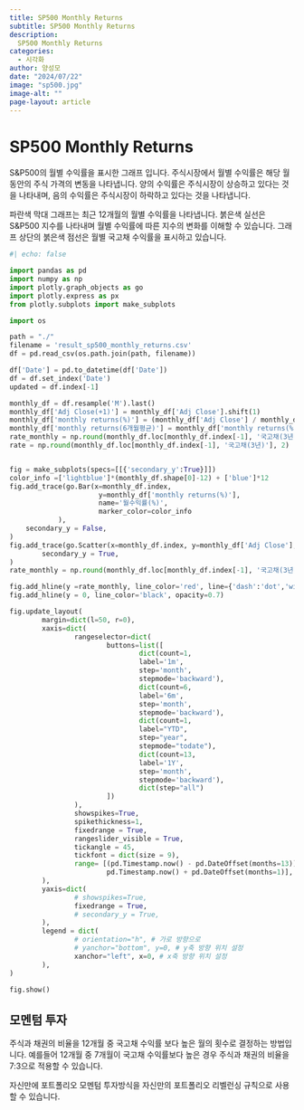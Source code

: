 ---
title: SP500 Monthly Returns
subtitle: SP500 Monthly Returns
description:
  SP500 Monthly Returns
categories:
  - 시각화
author: 양성모
date: "2024/07/22"
image: "sp500.jpg"
image-alt: ""
page-layout: article
---
# SP500 Monthly Returns

S&P500의 월별 수익률을 표시한 그래프 입니다. 주식시장에서 월별 수익률은 해당 월 동안의 주식 가격의 변동을 나타냅니다. 양의 수익률은 주식시장이 상승하고 있다는 것을 나타내며, 음의 수익률은 주식시장이 하락하고 있다는 것을 나타냅니다.

파란색 막대 그래프는 최근 12개월의 월별 수익률을 나타냅니다. 붉은색 실선은 S&P500 지수를 나타내며 월별 수익률에 따른 지수의 변화를 이해할 수 있습니다. 그래프 상단의 붉은색 점선은 월별 국고채 수익률을 표시하고 있습니다.

```{python}
#| echo: false

import pandas as pd
import numpy as np
import plotly.graph_objects as go
import plotly.express as px
from plotly.subplots import make_subplots

import os

path = "./"
filename = 'result_sp500_monthly_returns.csv'
df = pd.read_csv(os.path.join(path, filename))

df['Date'] = pd.to_datetime(df['Date'])
df = df.set_index('Date')
updated = df.index[-1]

monthly_df = df.resample('M').last()
monthly_df['Adj Close(+1)'] = monthly_df['Adj Close'].shift(1)
monthly_df['monthly returns(%)'] = (monthly_df['Adj Close'] / monthly_df['Adj Close(+1)'] - 1)*100
monthly_df['monthly returns(6개월평균)'] = monthly_df['monthly returns(%)'].rolling(6, min_periods=1).mean()
rate_monthly = np.round(monthly_df.loc[monthly_df.index[-1], '국고채(3년)-월복리'],2)
rate = np.round(monthly_df.loc[monthly_df.index[-1], '국고채(3년)'], 2)


fig = make_subplots(specs=[[{'secondary_y':True}]])
color_info =['lightblue']*(monthly_df.shape[0]-12) + ['blue']*12
fig.add_trace(go.Bar(x=monthly_df.index,
                      y=monthly_df['monthly returns(%)'],
                      name='월수익률(%)',
                      marker_color=color_info
            ),
    secondary_y = False,
)
fig.add_trace(go.Scatter(x=monthly_df.index, y=monthly_df['Adj Close'], name='S&P500'),
        secondary_y = True,
)
rate_monthly = np.round(monthly_df.loc[monthly_df.index[-1], '국고채(3년)-월복리'],2)

fig.add_hline(y =rate_monthly, line_color='red', line={'dash':'dot','width':5}, opacity=0.5)
fig.add_hline(y = 0, line_color='black', opacity=0.7)

fig.update_layout(
        margin=dict(l=50, r=0),
        xaxis=dict(
                rangeselector=dict(
                        buttons=list([
                                dict(count=1,
                                label='1m',
                                step='month',
                                stepmode='backward'),
                                dict(count=6,
                                label='6m',
                                step='month',
                                stepmode='backward'),
                                dict(count=1,
                                label="YTD",
                                step="year",
                                stepmode="todate"),
                                dict(count=13,
                                label='1Y',
                                step='month',
                                stepmode='backward'),
                                dict(step="all")
                        ])
                ),
                showspikes=True,
                spikethickness=1,
                fixedrange = True,
                rangeslider_visible = True,
                tickangle = 45,
                tickfont = dict(size = 9),
                range= [(pd.Timestamp.now() - pd.DateOffset(months=13)), \
                        pd.Timestamp.now() + pd.DateOffset(months=1)],
        ),
        yaxis=dict(
                # showspikes=True,
                fixedrange = True,
                # secondary_y = True,
        ),
        legend = dict(
                # orientation="h", # 가로 방향으로
                # yanchor="bottom", y=0, # y축 방향 위치 설정
                xanchor="left", x=0, # x축 방향 위치 설정
        ),
)

fig.show()

```

## 모멘텀 투자

주식과 채권의 비율을 12개월 중 국고채 수익률 보다 높은 월의 횟수로 결정하는 방법입니다. 예를들어 12개월 중 7개월이 국고채 수익률보다 높은 경우 주식과 채권의 비율을 7:3으로 적용할 수 있습니다.

자신만에 포트폴리오 모멘텀 투자방식을 자신만의 포트폴리오 리벨런싱 규칙으로 사용할 수 있습니다.